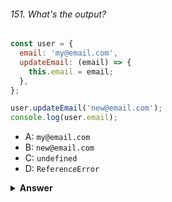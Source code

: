 ###### 151. What's the output?

```javascript
const user = {
  email: 'my@email.com',
  updateEmail: (email) => {
    this.email = email;
  },
};

user.updateEmail('new@email.com');
console.log(user.email);
```

- A: `my@email.com`
- B: `new@email.com`
- C: `undefined`
- D: `ReferenceError`

<details>
<summary>
<b>Answer</b>
</summary>

#### Answer: A

The `updateEmail` function is an arrow function, and is not bound to the `user` object. This means that the `this` keyword is not referring to the `user` object, but refers to the global scope in this case. The value of `email` within the `user` object does not get updated. When logging the value of `user.email`, the original value of `my@email.com` gets returned.

</details>
